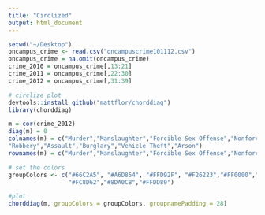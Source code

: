 ```yaml
---
title: "Circlized"
output: html_document
---
```



```r
setwd("~/Desktop")
oncampus_crime <- read.csv("oncampuscrime101112.csv")
oncampus_crime = na.omit(oncampus_crime)
crime_2010 = oncampus_crime[,13:21]
crime_2011 = oncampus_crime[,22:30]
crime_2012 = oncampus_crime[,31:39]

# circlize plot
devtools::install_github("mattflor/chorddiag")
library(chorddiag)

m = cor(crime_2012)
diag(m) = 0
colnames(m) = c("Murder","Manslaughter","Forcible Sex Offense","Nonforcible Sex Offense",
"Robbery","Assault","Burglary","Vehicle Theft","Arson")
rownames(m) = c("Murder","Manslaughter","Forcible Sex Offense","Nonforcible Sex Offense", "Robbery","Assault","Burglary","Vehicle Theft","Arson")

# set the colors
groupColors <- c("#66C2A5", "#A6D854", "#FFD92F", "#F26223","#FF0000","#E78AC3",
                 "#FC8D62","#8DA0CB","#FFDD89")

#plot
chorddiag(m, groupColors = groupColors, groupnamePadding = 28)

```

